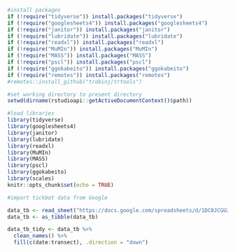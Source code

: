 ```r

#install packages
if (!require("tidyverse")) install.packages("tidyverse")
if (!require("googlesheets4")) install.packages("googlesheets4")
if (!require("janitor")) install.packages("janitor")
if (!require("lubridate")) install.packages("lubridate")
if (!require("readxl")) install.packages("readxl")
if (!require("MuMIn")) install.packages("MuMIn")
if (!require("MASS")) install.packages("MASS")
if (!require("pscl")) install.packages("pscl")
if (!require("ggokabeito")) install.packages("ggokabeito")
if (!require("remotes")) install.packages("remotes")
#remotes::install_github("trobinj/trtools")

#set working directory to present directory
setwd(dirname(rstudioapi::getActiveDocumentContext()$path))

#load libraries
library(tidyverse)
library(googlesheets4)
library(janitor)
library(lubridate)
library(readxl)
library(MuMIn)
library(MASS)
library(pscl)
library(ggokabeito)
library(scales)
knitr::opts_chunk$set(echo = TRUE)
```

```r
#import tickbot data from Google

data_tb <- read_sheet("https://docs.google.com/spreadsheets/d/1DC0JCGUZPPxh2Eqrvm6OvN99y90eVjn5YXXOFl1Cl4w/edit?usp=sharing", col_types = "Dtcccccnc")
data_tb <- as_tibble(data_tb)

```

```r
data_tb_tidy <- data_tb %>% 
  clean_names() %>%
  fill(c(date:transect), .direction = "down")


```